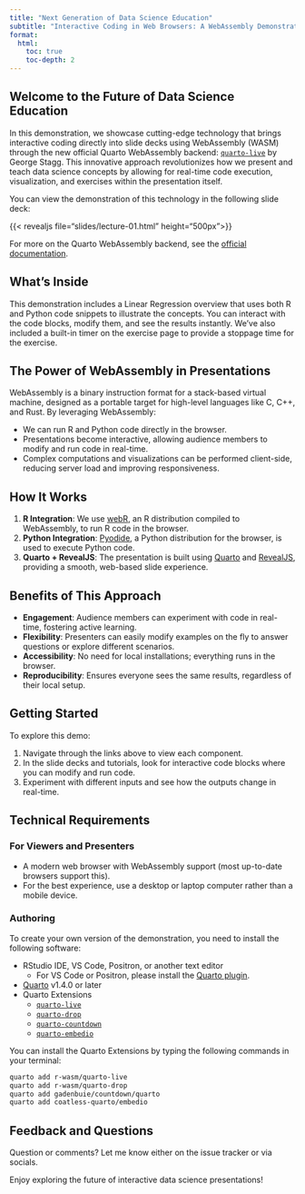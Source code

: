```yaml
---
title: "Next Generation of Data Science Education"
subtitle: "Interactive Coding in Web Browsers: A WebAssembly Demonstration"
format:
  html:
    toc: true
    toc-depth: 2
---
```


## Welcome to the Future of Data Science Education

In this demonstration, we showcase cutting-edge technology that brings interactive coding directly into slide decks using WebAssembly (WASM) through the new official Quarto WebAssembly backend: [`quarto-live`](https://r-wasm.github.io/quarto-live/) by George Stagg. This innovative approach revolutionizes how we present and teach data science concepts by allowing for real-time code execution, visualization, and exercises within the presentation itself.

You can view the demonstration of this technology in the following slide deck: 

{{< revealjs file="slides/lecture-01.html" height="500px">}}

For more on the Quarto WebAssembly backend, see the [official documentation](https://r-wasm.github.io/quarto-live/).

## What's Inside

This demonstration includes a Linear Regression overview that uses both R and Python code snippets to illustrate the concepts. You can interact with the code blocks, modify them, and see the results instantly. We've also included a built-in timer on the exercise
page to provide a stoppage time for the exercise.

## The Power of WebAssembly in Presentations

WebAssembly is a binary instruction format for a stack-based virtual machine, designed as a portable target for high-level languages like C, C++, and Rust. By leveraging WebAssembly:

- We can run R and Python code directly in the browser.
- Presentations become interactive, allowing audience members to modify and run code in real-time.
- Complex computations and visualizations can be performed client-side, reducing server load and improving responsiveness.

## How It Works

1. **R Integration**: We use [webR](https://docs.r-wasm.org/webr/latest/), an R distribution compiled to WebAssembly, to run R code in the browser.
2. **Python Integration**: [Pyodide](https://pyodide.org/en/stable/), a Python distribution for the browser, is used to execute Python code.
3. **Quarto + RevealJS**: The presentation is built using [Quarto](https://quarto.org/) and [RevealJS](https://revealjs.com/), providing a smooth, web-based slide experience.

## Benefits of This Approach

- **Engagement**: Audience members can experiment with code in real-time, fostering active learning.
- **Flexibility**: Presenters can easily modify examples on the fly to answer questions or explore different scenarios.
- **Accessibility**: No need for local installations; everything runs in the browser.
- **Reproducibility**: Ensures everyone sees the same results, regardless of their local setup.

## Getting Started

To explore this demo:

1. Navigate through the links above to view each component.
2. In the slide decks and tutorials, look for interactive code blocks where you can modify and run code.
3. Experiment with different inputs and see how the outputs change in real-time.

## Technical Requirements

### For Viewers and Presenters

- A modern web browser with WebAssembly support (most up-to-date browsers support this).
- For the best experience, use a desktop or laptop computer rather than a mobile device.

### Authoring

To create your own version of the demonstration, you need to install the following software:

- RStudio IDE, VS Code, Positron, or another text editor
  - For VS Code or Positron, please install the [Quarto plugin](https://open-vsx.org/extension/quarto/quarto).
- [Quarto](https://quarto.org) v1.4.0 or later
- Quarto Extensions
  - [`quarto-live`](https://r-wasm.github.io/quarto-live/)
  - [`quarto-drop`](https://github.com/r-wasm/quarto-drop)
  - [`quarto-countdown`](https://github.com/gadenbuie/countdown/tree/main/quarto)
  - [`quarto-embedio`](https://github.com/coatless-quarto/embedio)

You can install the Quarto Extensions by typing the following commands in your terminal:

```bash
quarto add r-wasm/quarto-live
quarto add r-wasm/quarto-drop
quarto add gadenbuie/countdown/quarto
quarto add coatless-quarto/embedio
```


## Feedback and Questions

Question or comments? Let me know either on the issue tracker or via socials.

Enjoy exploring the future of interactive data science presentations!